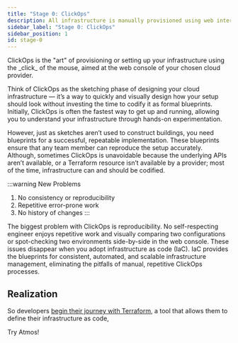 ```yaml
---
title: "Stage 0: ClickOps"
description: All infrastructure is manually provisioned using web interfaces.
sidebar_label: "Stage 0: ClickOps"
sidebar_position: 1
id: stage-0
---
```


<Intro>
ClickOps is the "art" of provisioning or setting up your infrastructure using the _click_ of the mouse,
aimed at the web console of your chosen cloud provider.
</Intro>

Think of ClickOps as the sketching phase of designing your cloud infrastructure — it’s a way to quickly
and visually design how your setup should look without investing the time to codify it as formal blueprints.
Initially, ClickOps is often the fastest way to get up and running, allowing you to understand your infrastructure
through hands-on experimentation.

However, just as sketches aren’t used to construct buildings, you need blueprints for a successful, repeatable implementation.
These blueprints ensure that any team member can reproduce the setup accurately. Although, sometimes ClickOps is unavoidable
because the underlying APIs aren’t available, or a Terraform resource isn’t available by a provider; most of the time,
infrastructure can and should be codified.

:::warning New Problems
1. No consistency or reproducibility
2. Repetitive error-prone work
3. No history of changes
:::

The biggest problem with ClickOps is reproducibility. No self-respecting engineer enjoys repetitive work and visually comparing
two configurations or spot-checking two environments side-by-side in the web console. These issues disappear when you adopt infrastructure as code (IaC). IaC provides the blueprints for consistent, automated, and scalable infrastructure management,
eliminating the pitfalls of manual, repetitive ClickOps processes.

## Realization

So developers [begin their journey with Terraform](/intro/why-atmos/stage-1), a tool that allows them to define their infrastructure as code,

<Link
    to="/intro/why-atmos/nirvana"
    className="button button--lg button--primary">
    Try Atmos!
</Link>
